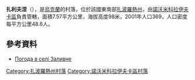 {{coord|47|51|54|N|35|53|35|E|scale:100000|display=title}}

'''扎利夫涅'''（{{lang-uk|Заливне}}），是[[烏克蘭|烏克蘭]]的村落，位於該國東南部[[扎波羅熱州|扎波羅熱州]]，由[[諾沃米科拉伊夫卡區|諾沃米科拉伊夫卡區]]負責管轄，面積7.57平方公里，海拔高度98米，2001年人口369，人口密度每平方公里48.8人。

==參考資料==
* [http://weather.in.ua/ua/zaporozhskaja/8300 Погода в селі Заливне] {{Wayback|url=http://weather.in.ua/ua/zaporozhskaja/8300 |date=20111220153533 }}

[[Category:扎波羅熱州村落|Category:扎波羅熱州村落]]
[[Category:諾沃米科拉伊夫卡區村落|Category:諾沃米科拉伊夫卡區村落]]


{{Zaporizhia-geo-stub}}
